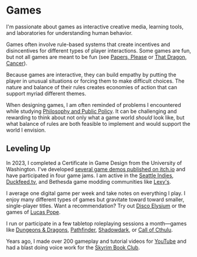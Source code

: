 

# Games

I'm passionate about games as interactive creative media, learning tools, and
laboratories for understanding human behavior.

Games often involve rule-based systems that create incentives and disincentives
for different types of player interactions. Some games are fun, but not all
games are meant to be fun (see [Papers, Please](https://papersplea.se/) or
[That Dragon, Cancer](https://www.thatdragoncancer.com/)).

Because games are interactive, they can build empathy by putting the player in
unusual situations or forcing them to make difficult choices. The nature and
balance of their rules creates economies of action that can support myriad
different themes.

When designing games, I am often reminded of problems I encountered while
studying
[Philosophy and Public Policy](https://www.lse.ac.uk/study-at-lse/Graduate/degree-programmes-2024/MSc-Philosophy-and-Public-Policy).
It can be challenging and rewarding to think about not only what a game world
_should_ look like, but what balance of rules are both feasible to implement and
would support the world I envision.

## Leveling Up

In 2023, I completed a Certificate in Game Design from the University of
Washington. I've developed
[several game demos published on itch.io](https://charmedsatyr.itch.io) and have
participated in four game jams. I am active in the
[Seattle Indies](https://www.seattleindies.org/),
[Duckfeed.tv](https://duckfeed.tv), and Bethesda game modding communities like
[Lexy's](https://lexyslotd.com).

I average one digital game per week and take notes on everything I play. I enjoy
many different types of games but gravitate toward toward smaller, single-player
titles. Want a recommendation? Try out
[Disco Elysium](https://discoelysium.com/) or the games of
[Lucas Pope](https://dukope.com).

I run or participate in a few tabletop roleplaying sessions a month—games like
[Dungeons & Dragons](https://www.dndbeyond.com),
[Pathfinder](https://paizo.com/pathfinder),
[Shadowdark](https://www.thearcanelibrary.com/pages/shadowdark), or
[Call of Cthulu](https://www.chaosium.com/call-of-cthulhu-rpg/).

Years ago, I made over 200 gameplay and tutorial videos for
[YouTube](https://www.youtube.com/user/wenwrendogaming) and had a blast doing
voice work for the
[Skyrim Book Club](https://www.youtube.com/watch?v=8Nckf8AeBig&t=31s).

<RecentlyPlayed adds={[SteamId.BALDURS_GATE_3]} />
